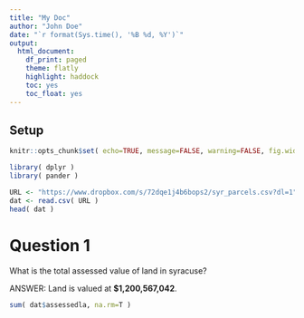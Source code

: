 ```yaml
---
title: "My Doc"
author: "John Doe"
date: "`r format(Sys.time(), '%B %d, %Y')`"
output:
  html_document:
    df_print: paged
    theme: flatly
    highlight: haddock
    toc: yes
    toc_float: yes
---
```





## Setup

```r
knitr::opts_chunk$set( echo=TRUE, message=FALSE, warning=FALSE, fig.width=10 )
```

```r
library( dplyr )
library( pander )
```

```r
URL <- "https://www.dropbox.com/s/72dqe1j4b6bops2/syr_parcels.csv?dl=1"
dat <- read.csv( URL )
head( dat )
```





# Question 1

What is the total assessed value of land in syracuse? 

ANSWER: Land is valued at **$1,200,567,042**.

```r
sum( dat$assessedla, na.rm=T )
```










